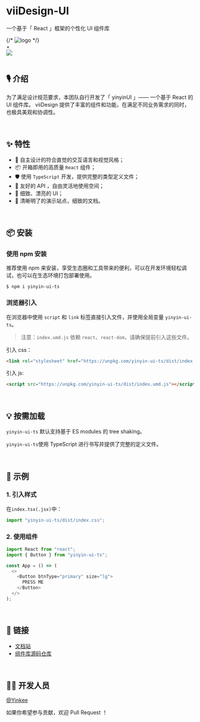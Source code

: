 
<Meta title="yinyinUI 介绍" />

<style>
  {`
    .logo {
      height: 80px;
      display: flex;
      align-items:center;
      margin-bottom:20px;
    }
    .logo__and {
      line-height: 100px;
      display: inline-block;
      margin: 0 20px;
      color: #aaa;
      font-size: 30px;
      font-weight:900;
    }
    .logo img {
      width: 100px;
      height:100px
    }
    .logo .react-logo{
      width: 80px;
      height:80px
    }
  `}
</style>

# viiDesign-UI

一个基于「 React 」框架的个性化 UI 组件库

<div className="logo">
  {/* <img src={Logo1} alt="logo" /> */}
  <div className="logo__and">+</div>
  <img
    src="https://gw.alipayobjects.com/zos/antfincdn/aPkFc8Sj7n/method-draw-image.svg"
    className="react-logo"
  />
</div>

<br />

## 🎙 介绍

为了满足设计规范要求，本团队自行开发了「 yinyinUI 」—— 一个基于 React 的 UI 组件库。 viiDesign 提供了丰富的组件和功能，在满足不同业务需求的同时，也极具美观和协调性。

<br />

## ✨ 特性

- 👑 自主设计的符合直觉的交互语言和视觉风格；
- 📦 开箱即用的高质量 `React` 组件；
- 🛡️ 使用 `TypeScript` 开发，提供完整的类型定义文件；
- 🎃 友好的 API ，自由灵活地使用空间；
- 🎠 细致、漂亮的 UI；
- 📁 清晰明了的演示站点，细致的文档。

<br />

## 📦 安装

### 使用 npm 安装

推荐使用 npm 来安装，享受生态圈和工具带来的便利，可以在开发环境轻松调试，也可以在生态环境打包部署使用。

`$ npm i yinyin-ui-ts`

### 浏览器引入

在浏览器中使用 `script` 和 `link` 标签直接引入文件，并使用全局变量 `yinyin-ui-ts`。

> 注意：`index.umd.js` 依赖 `react`、`react-dom`，请确保提前引入这些文件。

引入 css：

```html
<link rel="stylesheet" href="https://unpkg.com/yinyin-ui-ts/dist/index.css" />
```

引入 js:

```html
<script src="https://unpkg.com/yinyin-ui-ts/dist/index.umd.js"></script>
```

<br />

## 💡 按需加载

`yinyin-ui-ts` 默认支持基于 ES modules 的 tree shaking。

`yinyin-ui-ts`使用 TypeScript 进行书写并提供了完整的定义文件。

<br />

## 🔨 示例

### 1. 引入样式

在`index.tsx(.jsx)`中：

```js
import "yinyin-ui-ts/dist/index.css";
```

### 2. 使用组件

```js
import React from "react";
import { Button } from "yinyin-ui-ts";

const App = () => (
  <>
    <Button btnType="primary" size="lg">
      PRESS ME
    </Button>
  </>
);
```

<br />

## 🔗 链接

- [文档站](https://viidesign.vercel.app/)
- [组件库源码仓库](https://github.com/Yanqi-Lin/yinyin-ui-ts)

<br />

## 👩‍💻 开发人员

[@Yinkee](https://github.com/Yanqi-Lin)

如果你希望参与贡献，欢迎 Pull Request ！
